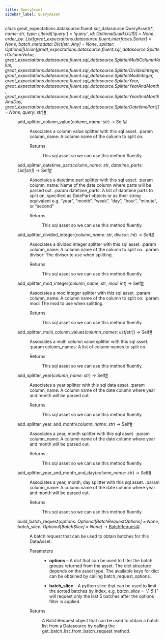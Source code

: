 ```yaml
---
title: QueryAsset
sidebar_label: QueryAsset
---
```



<section class="sphinx-api-doc" id="queryasset">

<dl class="py class">
<dt class="sig sig-object py" id="great_expectations.datasource.fluent.sql_datasource.QueryAsset">
<em class="property"><span class="pre">class</span><span class="w"> </span></em><span class="sig-prename descclassname"><span class="pre">great_expectations.datasource.fluent.sql_datasource.</span></span><span class="sig-name descname"><span class="pre">QueryAsset</span></span><span class="sig-paren">(</span><em class="sig-param"><span class="o"><span class="pre">*</span></span></em>, <em class="sig-param"><span class="n"><span class="pre">name</span></span><span class="p"><span class="pre">:</span></span><span class="w"> </span><span class="n"><span class="pre">str</span></span></em>, <em class="sig-param"><span class="n"><span class="pre">type</span></span><span class="p"><span class="pre">:</span></span><span class="w"> </span><span class="n"><span class="pre">Literal</span><span class="p"><span class="pre">[</span></span><span class="s"><span class="pre">'query'</span></span><span class="p"><span class="pre">]</span></span></span><span class="w"> </span><span class="o"><span class="pre">=</span></span><span class="w"> </span><span class="default_value"><span class="pre">'query'</span></span></em>, <em class="sig-param"><span class="n"><span class="pre">id</span></span><span class="p"><span class="pre">:</span></span><span class="w"> </span><span class="n"><span class="pre">Optional</span><span class="p"><span class="pre">[</span></span><span class="pre">uuid.UUID</span><span class="p"><span class="pre">]</span></span></span><span class="w"> </span><span class="o"><span class="pre">=</span></span><span class="w"> </span><span class="default_value"><span class="pre">None</span></span></em>, <em class="sig-param"><span class="n"><span class="pre">order_by</span></span><span class="p"><span class="pre">:</span></span><span class="w"> </span><span class="n"><span class="pre">List</span><span class="p"><span class="pre">[</span></span><span class="pre">great_expectations.datasource.fluent.interfaces.Sorter</span><span class="p"><span class="pre">]</span></span></span><span class="w"> </span><span class="o"><span class="pre">=</span></span><span class="w"> </span><span class="default_value"><span class="pre">None</span></span></em>, <em class="sig-param"><span class="n"><span class="pre">batch_metadata</span></span><span class="p"><span class="pre">:</span></span><span class="w"> </span><span class="n"><span class="pre">Dict</span><span class="p"><span class="pre">[</span></span><span class="pre">str</span><span class="p"><span class="pre">,</span></span><span class="w"> </span><span class="pre">Any</span><span class="p"><span class="pre">]</span></span></span><span class="w"> </span><span class="o"><span class="pre">=</span></span><span class="w"> </span><span class="default_value"><span class="pre">None</span></span></em>, <em class="sig-param"><span class="n"><span class="pre">splitter</span></span><span class="p"><span class="pre">:</span></span><span class="w"> </span><span class="n"><span class="pre">Optional</span><span class="p"><span class="pre">[</span></span><span class="pre">Union</span><span class="p"><span class="pre">[</span></span><span class="pre">great_expectations.datasource.fluent.sql_datasource.SplitterColumnValue</span><span class="p"><span class="pre">,</span></span><span class="w"> </span><span class="pre">great_expectations.datasource.fluent.sql_datasource.SplitterMultiColumnValue</span><span class="p"><span class="pre">,</span></span><span class="w"> </span><span class="pre">great_expectations.datasource.fluent.sql_datasource.SplitterDividedInteger</span><span class="p"><span class="pre">,</span></span><span class="w"> </span><span class="pre">great_expectations.datasource.fluent.sql_datasource.SplitterModInteger</span><span class="p"><span class="pre">,</span></span><span class="w"> </span><span class="pre">great_expectations.datasource.fluent.sql_datasource.SplitterYear</span><span class="p"><span class="pre">,</span></span><span class="w"> </span><span class="pre">great_expectations.datasource.fluent.sql_datasource.SplitterYearAndMonth</span><span class="p"><span class="pre">,</span></span><span class="w"> </span><span class="pre">great_expectations.datasource.fluent.sql_datasource.SplitterYearAndMonthAndDay</span><span class="p"><span class="pre">,</span></span><span class="w"> </span><span class="pre">great_expectations.datasource.fluent.sql_datasource.SplitterDatetimePart</span><span class="p"><span class="pre">]</span></span><span class="p"><span class="pre">]</span></span></span><span class="w"> </span><span class="o"><span class="pre">=</span></span><span class="w"> </span><span class="default_value"><span class="pre">None</span></span></em>, <em class="sig-param"><span class="n"><span class="pre">query</span></span><span class="p"><span class="pre">:</span></span><span class="w"> </span><span class="n"><span class="pre">str</span></span></em><span class="sig-paren">)</span><a class="headerlink" href="#great_expectations.datasource.fluent.sql_datasource.QueryAsset" title="Permalink to this definition">#</a></dt>
<dd><dl class="py method">
<dt class="sig sig-object py" id="great_expectations.datasource.fluent.sql_datasource.QueryAsset.add_splitter_column_value">
<span class="sig-name descname"><span class="pre">add_splitter_column_value</span></span><span class="sig-paren">(</span><em class="sig-param"><span class="n"><span class="pre">column_name</span></span><span class="p"><span class="pre">:</span></span><span class="w"> </span><span class="n"><span class="pre">str</span></span></em><span class="sig-paren">)</span> <span class="sig-return"><span class="sig-return-icon">→</span> <span class="sig-return-typehint"><span class="pre">Self</span></span></span><a class="headerlink" href="#great_expectations.datasource.fluent.sql_datasource.QueryAsset.add_splitter_column_value" title="Permalink to this definition">#</a></dt>
<dd><p>Associates a column value splitter with this sql asset.
:param column_name: A column name of the column to split on.</p>
<dl class="field-list simple">
<dt class="field-odd">Returns</dt>
<dd class="field-odd"><p>This sql asset so we can use this method fluently.</p>
</dd>
</dl>
</dd></dl>
<dl class="py method">
<dt class="sig sig-object py" id="great_expectations.datasource.fluent.sql_datasource.QueryAsset.add_splitter_datetime_part">
<span class="sig-name descname"><span class="pre">add_splitter_datetime_part</span></span><span class="sig-paren">(</span><em class="sig-param"><span class="n"><span class="pre">column_name</span></span><span class="p"><span class="pre">:</span></span><span class="w"> </span><span class="n"><span class="pre">str</span></span></em>, <em class="sig-param"><span class="n"><span class="pre">datetime_parts</span></span><span class="p"><span class="pre">:</span></span><span class="w"> </span><span class="n"><span class="pre">List</span><span class="p"><span class="pre">[</span></span><span class="pre">str</span><span class="p"><span class="pre">]</span></span></span></em><span class="sig-paren">)</span> <span class="sig-return"><span class="sig-return-icon">→</span> <span class="sig-return-typehint"><span class="pre">Self</span></span></span><a class="headerlink" href="#great_expectations.datasource.fluent.sql_datasource.QueryAsset.add_splitter_datetime_part" title="Permalink to this definition">#</a></dt>
<dd><p>Associates a datetime part splitter with this sql asset.
:param column_name: Name of the date column where parts will be parsed out.
:param datetime_parts: A list of datetime parts to split on, specified as DatePart objects or as their string equivalent e.g. “year”, “month”, “week”, “day”, “hour”, “minute”, or “second”</p>
<dl class="field-list simple">
<dt class="field-odd">Returns</dt>
<dd class="field-odd"><p>This sql asset so we can use this method fluently.</p>
</dd>
</dl>
</dd></dl>
<dl class="py method">
<dt class="sig sig-object py" id="great_expectations.datasource.fluent.sql_datasource.QueryAsset.add_splitter_divided_integer">
<span class="sig-name descname"><span class="pre">add_splitter_divided_integer</span></span><span class="sig-paren">(</span><em class="sig-param"><span class="n"><span class="pre">column_name</span></span><span class="p"><span class="pre">:</span></span><span class="w"> </span><span class="n"><span class="pre">str</span></span></em>, <em class="sig-param"><span class="n"><span class="pre">divisor</span></span><span class="p"><span class="pre">:</span></span><span class="w"> </span><span class="n"><span class="pre">int</span></span></em><span class="sig-paren">)</span> <span class="sig-return"><span class="sig-return-icon">→</span> <span class="sig-return-typehint"><span class="pre">Self</span></span></span><a class="headerlink" href="#great_expectations.datasource.fluent.sql_datasource.QueryAsset.add_splitter_divided_integer" title="Permalink to this definition">#</a></dt>
<dd><p>Associates a divided integer splitter with this sql asset.
:param column_name: A column name of the column to split on.
:param divisor: The divisor to use when splitting.</p>
<dl class="field-list simple">
<dt class="field-odd">Returns</dt>
<dd class="field-odd"><p>This sql asset so we can use this method fluently.</p>
</dd>
</dl>
</dd></dl>
<dl class="py method">
<dt class="sig sig-object py" id="great_expectations.datasource.fluent.sql_datasource.QueryAsset.add_splitter_mod_integer">
<span class="sig-name descname"><span class="pre">add_splitter_mod_integer</span></span><span class="sig-paren">(</span><em class="sig-param"><span class="n"><span class="pre">column_name</span></span><span class="p"><span class="pre">:</span></span><span class="w"> </span><span class="n"><span class="pre">str</span></span></em>, <em class="sig-param"><span class="n"><span class="pre">mod</span></span><span class="p"><span class="pre">:</span></span><span class="w"> </span><span class="n"><span class="pre">int</span></span></em><span class="sig-paren">)</span> <span class="sig-return"><span class="sig-return-icon">→</span> <span class="sig-return-typehint"><span class="pre">Self</span></span></span><a class="headerlink" href="#great_expectations.datasource.fluent.sql_datasource.QueryAsset.add_splitter_mod_integer" title="Permalink to this definition">#</a></dt>
<dd><p>Associates a mod integer splitter with this sql asset.
:param column_name: A column name of the column to split on.
:param mod: The mod to use when splitting.</p>
<dl class="field-list simple">
<dt class="field-odd">Returns</dt>
<dd class="field-odd"><p>This sql asset so we can use this method fluently.</p>
</dd>
</dl>
</dd></dl>
<dl class="py method">
<dt class="sig sig-object py" id="great_expectations.datasource.fluent.sql_datasource.QueryAsset.add_splitter_multi_column_values">
<span class="sig-name descname"><span class="pre">add_splitter_multi_column_values</span></span><span class="sig-paren">(</span><em class="sig-param"><span class="n"><span class="pre">column_names</span></span><span class="p"><span class="pre">:</span></span><span class="w"> </span><span class="n"><span class="pre">list</span><span class="p"><span class="pre">[</span></span><span class="pre">str</span><span class="p"><span class="pre">]</span></span></span></em><span class="sig-paren">)</span> <span class="sig-return"><span class="sig-return-icon">→</span> <span class="sig-return-typehint"><span class="pre">Self</span></span></span><a class="headerlink" href="#great_expectations.datasource.fluent.sql_datasource.QueryAsset.add_splitter_multi_column_values" title="Permalink to this definition">#</a></dt>
<dd><p>Associates a multi column value splitter with this sql asset.
:param column_names: A list of column names to split on.</p>
<dl class="field-list simple">
<dt class="field-odd">Returns</dt>
<dd class="field-odd"><p>This sql asset so we can use this method fluently.</p>
</dd>
</dl>
</dd></dl>
<dl class="py method">
<dt class="sig sig-object py" id="great_expectations.datasource.fluent.sql_datasource.QueryAsset.add_splitter_year">
<span class="sig-name descname"><span class="pre">add_splitter_year</span></span><span class="sig-paren">(</span><em class="sig-param"><span class="n"><span class="pre">column_name</span></span><span class="p"><span class="pre">:</span></span><span class="w"> </span><span class="n"><span class="pre">str</span></span></em><span class="sig-paren">)</span> <span class="sig-return"><span class="sig-return-icon">→</span> <span class="sig-return-typehint"><span class="pre">Self</span></span></span><a class="headerlink" href="#great_expectations.datasource.fluent.sql_datasource.QueryAsset.add_splitter_year" title="Permalink to this definition">#</a></dt>
<dd><p>Associates a year splitter with this sql data asset.
:param column_name: A column name of the date column where year and month will be parsed out.</p>
<dl class="field-list simple">
<dt class="field-odd">Returns</dt>
<dd class="field-odd"><p>This sql asset so we can use this method fluently.</p>
</dd>
</dl>
</dd></dl>
<dl class="py method">
<dt class="sig sig-object py" id="great_expectations.datasource.fluent.sql_datasource.QueryAsset.add_splitter_year_and_month">
<span class="sig-name descname"><span class="pre">add_splitter_year_and_month</span></span><span class="sig-paren">(</span><em class="sig-param"><span class="n"><span class="pre">column_name</span></span><span class="p"><span class="pre">:</span></span><span class="w"> </span><span class="n"><span class="pre">str</span></span></em><span class="sig-paren">)</span> <span class="sig-return"><span class="sig-return-icon">→</span> <span class="sig-return-typehint"><span class="pre">Self</span></span></span><a class="headerlink" href="#great_expectations.datasource.fluent.sql_datasource.QueryAsset.add_splitter_year_and_month" title="Permalink to this definition">#</a></dt>
<dd><p>Associates a year, month splitter with this sql asset.
:param column_name: A column name of the date column where year and month will be parsed out.</p>
<dl class="field-list simple">
<dt class="field-odd">Returns</dt>
<dd class="field-odd"><p>This sql asset so we can use this method fluently.</p>
</dd>
</dl>
</dd></dl>
<dl class="py method">
<dt class="sig sig-object py" id="great_expectations.datasource.fluent.sql_datasource.QueryAsset.add_splitter_year_and_month_and_day">
<span class="sig-name descname"><span class="pre">add_splitter_year_and_month_and_day</span></span><span class="sig-paren">(</span><em class="sig-param"><span class="n"><span class="pre">column_name</span></span><span class="p"><span class="pre">:</span></span><span class="w"> </span><span class="n"><span class="pre">str</span></span></em><span class="sig-paren">)</span> <span class="sig-return"><span class="sig-return-icon">→</span> <span class="sig-return-typehint"><span class="pre">Self</span></span></span><a class="headerlink" href="#great_expectations.datasource.fluent.sql_datasource.QueryAsset.add_splitter_year_and_month_and_day" title="Permalink to this definition">#</a></dt>
<dd><p>Associates a year, month, day splitter with this sql asset.
:param column_name: A column name of the date column where year and month will be parsed out.</p>
<dl class="field-list simple">
<dt class="field-odd">Returns</dt>
<dd class="field-odd"><p>This sql asset so we can use this method fluently.</p>
</dd>
</dl>
</dd></dl>
<dl class="py method">
<dt class="sig sig-object py" id="great_expectations.datasource.fluent.sql_datasource.QueryAsset.build_batch_request">
<span class="sig-name descname"><span class="pre">build_batch_request</span></span><span class="sig-paren">(</span><em class="sig-param"><span class="n"><span class="pre">options</span></span><span class="p"><span class="pre">:</span></span><span class="w"> </span><span class="n"><span class="pre">Optional</span><span class="p"><span class="pre">[</span></span><span class="pre">BatchRequestOptions</span><span class="p"><span class="pre">]</span></span></span><span class="w"> </span><span class="o"><span class="pre">=</span></span><span class="w"> </span><span class="default_value"><span class="pre">None</span></span></em>, <em class="sig-param"><span class="n"><span class="pre">batch_slice</span></span><span class="p"><span class="pre">:</span></span><span class="w"> </span><span class="n"><span class="pre">Optional</span><span class="p"><span class="pre">[</span></span><span class="pre">BatchSlice</span><span class="p"><span class="pre">]</span></span></span><span class="w"> </span><span class="o"><span class="pre">=</span></span><span class="w"> </span><span class="default_value"><span class="pre">None</span></span></em><span class="sig-paren">)</span> <span class="sig-return"><span class="sig-return-icon">→</span> <span class="sig-return-typehint"><a class="reference internal" href="https://docs.greatexpectations.io/docs/reference/api/core/batch/BatchRequest_class#great_expectations.core.batch.BatchRequest" title="great_expectations.core.batch.BatchRequest"><span class="pre">BatchRequest</span></a></span></span><a class="headerlink" href="#great_expectations.datasource.fluent.sql_datasource.QueryAsset.build_batch_request" title="Permalink to this definition">#</a></dt>
<dd><p>A batch request that can be used to obtain batches for this DataAsset.</p>
<dl class="field-list simple">
<dt class="field-odd">Parameters</dt>
<dd class="field-odd"><ul class="simple">
<li><p><strong>options</strong> – A dict that can be used to filter the batch groups returned from the asset.
The dict structure depends on the asset type. The available keys for dict can be obtained by
calling batch_request_options.</p></li>
<li><p><strong>batch_slice</strong> – A python slice that can be used to limit the sorted batches by index.
e.g. <cite>batch_slice = “[-5:]”</cite> will request only the last 5 batches after the options filter is applied.</p></li>
</ul>
</dd>
<dt class="field-even">Returns</dt>
<dd class="field-even"><p>A BatchRequest object that can be used to obtain a batch list from a Datasource by calling the
get_batch_list_from_batch_request method.</p>
</dd>
</dl>
</dd></dl>
</dd></dl>
</section>